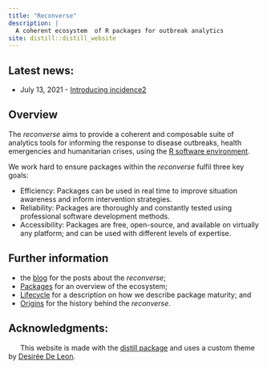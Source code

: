 ```yaml
---
title: "Reconverse"
description: |
  A coherent ecosystem  of R packages for outbreak analytics
site: distill::distill_website
---
```


## Latest news:

- July 13, 2021 - [Introducing incidence2](posts/2021-07-13-introducing-incidence2/)


## Overview

The *reconverse* aims to provide a coherent and composable suite of analytics
tools for informing the response to disease outbreaks, health emergencies and
humanitarian crises, using the
[R software environment](https://www.r-project.org/).

We work hard to ensure packages within the *reconverse* fulfil three key goals:

- Efficiency: Packages can be used in real time to improve situation awareness
  and inform intervention strategies.
- Reliability: Packages are thoroughly and constantly tested using professional
  software development methods.
- Accessibility: Packages are free, open-source, and available on virtually any
  platform; and can be used with different levels of expertise.


## Further information

- the [blog](blog.html) for the posts about the *reconverse*;
- [Packages](packages.html) for an overview of the ecosystem;
- [Lifecycle](lifecycle.html) for a description on how we describe package
  maturity; and
- [Origins](origins.html) for the history behind the *reconverse*.


## Acknowledgments: {.appendix}
&nbsp;
&nbsp;
&nbsp; This website is made with the [distill package](https://rstudio.github.io/distill/) and uses a custom theme by [Desirée De Leon](https://desiree.rbind.io/).
